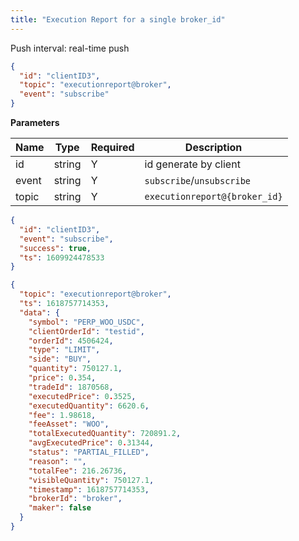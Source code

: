 ```yaml
---
title: "Execution Report for a single broker_id"
---
```


Push interval: real-time push

```json
{
  "id": "clientID3",
  "topic": "executionreport@broker",
  "event": "subscribe"
}
```

**Parameters**

| Name  | Type   | Required | Description                   |
| ----- | ------ | -------- | ----------------------------- |
| id    | string | Y        | id generate by client         |
| event | string | Y        | `subscribe`/`unsubscribe`     |
| topic | string | Y        | `executionreport@{broker_id}` |

<RequestExample>

```json Response
{
  "id": "clientID3",
  "event": "subscribe",
  "success": true,
  "ts": 1609924478533
}
```

</RequestExample>

<ResponseExample>

```json Subscribed Message
{
  "topic": "executionreport@broker",
  "ts": 1618757714353,
  "data": {
    "symbol": "PERP_WOO_USDC",
    "clientOrderId": "testid",
    "orderId": 4506424,
    "type": "LIMIT",
    "side": "BUY",
    "quantity": 750127.1,
    "price": 0.354,
    "tradeId": 1870568,
    "executedPrice": 0.3525,
    "executedQuantity": 6620.6,
    "fee": 1.98618,
    "feeAsset": "WOO",
    "totalExecutedQuantity": 720891.2,
    "avgExecutedPrice": 0.31344,
    "status": "PARTIAL_FILLED",
    "reason": "",
    "totalFee": 216.26736,
    "visibleQuantity": 750127.1,
    "timestamp": 1618757714353,
    "brokerId": "broker",
    "maker": false
  }
}
```

</ResponseExample>
